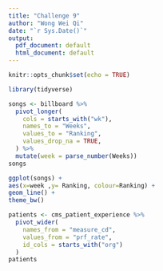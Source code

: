 ```yaml
---
title: "Challenge 9"
author: "Wong Wei Qi"
date: "`r Sys.Date()`"
output:
  pdf_document: default
  html_document: default
---
```


```r
knitr::opts_chunk$set(echo = TRUE)

```

``` r
library(tidyverse)
```

``` r
songs <- billboard %>%
  pivot_longer(
    cols = starts_with("wk"),
    names_to = "Weeks",
    values_to = "Ranking",
    values_drop_na = TRUE,
  ) %>%
  mutate(week = parse_number(Weeks))
songs
```



``` r
ggplot(songs) +
aes(x=week ,y= Ranking, colour=Ranking) +
geom_line() +
theme_bw()
```

``` r
patients <- cms_patient_experience %>%
  pivot_wider(
    names_from = "measure_cd",
    values_from = "prf_rate",
    id_cols = starts_with("org")
  )
patients
```